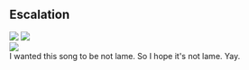 <div className="m-5 p-5 bg-red-500 rounded-md shadow-sm">

<h2 className="text-2xl font-bold mb-4 text-white">Escalation</h2>

<div class="grid grid-rows-1 grid-flow-col gap-4">
  <div class="row-span-3 gap-2">
    <img src="https://mj-gallery.com/7c05f728-4f0d-4403-ad31-ca2ad2f946ed/grid_0.png" />
    <img
      className="mt-4"
      src="https://mj-gallery.com/087cc6b6-9f08-494a-899d-6b1b7f430574/grid_0.png"
    />
  </div>
  <div class="col-span-2 ...">
    <img src="https://mj-gallery.com/2faae02c-7933-4ab9-8829-cb755eab6bb9/grid_0.png" />
  </div>
  <div>I wanted this song to be not lame. So I hope it's not lame. Yay.</div>
</div>

</div>
